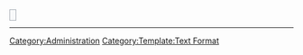 <span style="font-weight:bold; background: var(--background-color-neutral-subtle, #f8f9fa); border: 1px solid var(--border-color-base, #a2a9b1); padding: 0px 5px 1px 5px;">{{{1}}}</span><noinclude>


----

[[Category:Administration]]
[[Category:Template:Text Format]]
</noinclude>